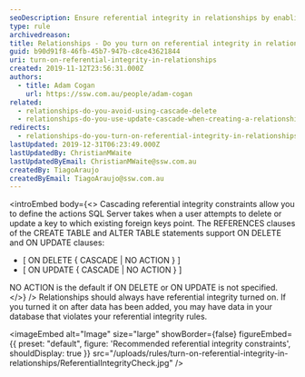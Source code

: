 ```yaml
---
seoDescription: Ensure referential integrity in relationships by enabling cascading constraints to maintain data consistency and prevent orphaned records.
type: rule
archivedreason:
title: Relationships - Do you turn on referential integrity in relationships?
guid: b90d91f8-46fb-45b7-947b-c8ce43621844
uri: turn-on-referential-integrity-in-relationships
created: 2019-11-12T23:56:31.000Z
authors:
  - title: Adam Cogan
    url: https://ssw.com.au/people/adam-cogan
related:
  - relationships-do-you-avoid-using-cascade-delete
  - relationships-do-you-use-update-cascade-when-creating-a-relationship
redirects:
  - relationships-do-you-turn-on-referential-integrity-in-relationships
lastUpdated: 2019-12-31T06:23:49.000Z
lastUpdatedBy: ChristianMWaite
lastUpdatedByEmail: ChristianMWaite@ssw.com.au
createdBy: TiagoAraujo
createdByEmail: TiagoAraujo@ssw.com.au
---
```


<introEmbed
  body={<>
Cascading referential integrity constraints allow you to define the actions SQL Server takes when a user attempts to delete or update a key to which existing foreign keys point. The REFERENCES clauses of the CREATE TABLE and ALTER TABLE statements support ON DELETE and ON UPDATE clauses:

- [ ON DELETE { CASCADE | NO ACTION } ]
- [ ON UPDATE { CASCADE | NO ACTION } ]

NO ACTION is the default if ON DELETE or ON UPDATE is not specified.
  </>}
/>
Relationships should always have referential integrity turned on. If you turned it on after data has been added, you may have data in your database that violates your referential integrity rules.


<imageEmbed
  alt="Image"
  size="large"
  showBorder={false}
  figureEmbed={{
    preset: "default",
    figure: 'Recommended referential integrity constraints',
    shouldDisplay: true
  }}
  src="/uploads/rules/turn-on-referential-integrity-in-relationships/ReferentialIntegrityCheck.jpg"
/>
